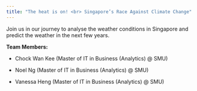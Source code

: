 ```yaml
---
title: "The heat is on! <br> Singapore’s Race Against Climate Change"
---
```


```{=html}
<style>
  body {
  background-image: url("https://watersensitivecities.org.au/wp-content/uploads/2019/12/Heat-wave.jpg");
  background-size: cover;
  background-repeat: no-repeat;
}

</style>
```
Join us in our journey to analyse the weather conditions in Singapore and predict the weather in the next few years.




**Team Members:**

-   Chock Wan Kee (Master of IT in Business (Analytics) \@ SMU)

-   Noel Ng (Master of IT in Business (Analytics) \@ SMU)

-   Vanessa Heng (Master of IT in Business (Analytics) \@ SMU)
